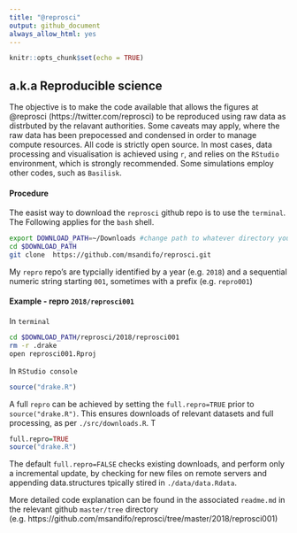 ```yaml
---
title: "@reprosci"
output: github_document
always_allow_html: yes
---
```


```r
knitr::opts_chunk$set(echo = TRUE)
```
##  a.k.a Reproducible science

The objective is to make the code available that allows the figures at @reprosci (https://twitter.com/reprosci) to be reproduced using raw data as distrbuted by the relavant authorities. Some caveats may apply, where the raw data has been prepocessed and condensed in order to manage compute resources. All code is strictly open source. In most cases, data processing and visualisation is achieved using ```r```, and relies on the ```RStudio``` environment, which is strongly recommended. Some simulations employ other codes, such as ```Basilisk```.

#### Procedure

The easist way to download the ```reprosci``` github repo  is to use the ```terminal```. The Following applies for the ```bash``` shell.

```bash
export DOWNLOAD_PATH=~/Downloads #change path to whatever directory you want
cd $DOWNLOAD_PATH 
git clone  https://github.com/msandifo/reprosci.git
```

My ```repro``` repo's  are typcially identified by a year (e.g. ```2018```) and a sequential numeric string starting  ```001```, sometimes with a prefix (e.g. ```repro001```)

#### Example - repro ```2018/reprosci001```

In ```terminal```
```bash
cd $DOWNLOAD_PATH/reprosci/2018/reprosci001  
rm -r .drake 
open reprosci001.Rproj 
```
In ```RStudio console```
```r
source("drake.R")
```

A full ```repro``` can be achieved by setting the ```full.repro=TRUE``` prior to  ```source("drake.R")```. This ensures downloads of relevant datasets and  full processing, as per ```./src/downloads.R```. T
```r
full.repro=TRUE
source("drake.R")
```
The default ```full.repro=FALSE``` checks existing downloads, and perform only a incremental update, by checking for new files on remote servers and appending data.structures tpically stired in ```./data/data.Rdata```. 

More detailed code explanation can be found in the associated ```readme.md``` in the relevant github ```master/tree``` directory (e.g. https://github.com/msandifo/reprosci/tree/master/2018/reprosci001)

